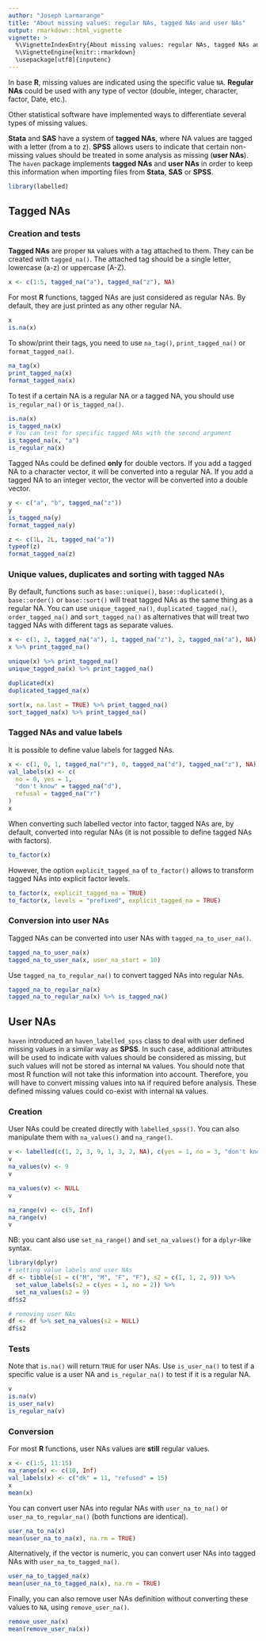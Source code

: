 ---
author: "Joseph Larmarange"
title: "About missing values: regular NAs, tagged NAs and user NAs"
output: rmarkdown::html_vignette
vignette: >
  %\VignetteIndexEntry{About missing values: regular NAs, tagged NAs and user NAs}
  %\VignetteEngine{knitr::rmarkdown}
  \usepackage[utf8]{inputenc}
---

In base **R**, missing values are indicated using the specific value `NA`. **Regular NAs** could be used with any type of vector (double, integer, character, factor, Date, etc.).

Other statistical software have implemented ways to differentiate several types of missing values.

**Stata** and **SAS** have a system of **tagged NAs**, where NA values are tagged with a letter (from a to z). **SPSS** allows users to indicate that certain non-missing values should be treated in some analysis as missing (**user NAs**). The `haven` package implements **tagged NAs** and **user NAs** in order to keep this information when importing files from **Stata**, **SAS** or **SPSS**.

```{r}
library(labelled)
```


## Tagged NAs

### Creation and tests

**Tagged NAs** are proper `NA` values with a tag attached to them. They can be created with `tagged_na()`. The attached tag should be a single letter, lowercase (a-z) or uppercase (A-Z).


```{r}
x <- c(1:5, tagged_na("a"), tagged_na("z"), NA)
```


For most **R** functions, tagged NAs are just considered as regular NAs. By default, they are just printed as any other regular NA.

```{r}
x
is.na(x)
```

To show/print their tags, you need to use `na_tag()`, `print_tagged_na()` or `format_tagged_na()`.

```{r}
na_tag(x)
print_tagged_na(x)
format_tagged_na(x)
```

To test if a certain NA is a regular NA or a tagged NA, you should use `is_regular_na()` or `is_tagged_na()`.

```{r}
is.na(x)
is_tagged_na(x)
# You can test for specific tagged NAs with the second argument
is_tagged_na(x, "a")
is_regular_na(x)
```


Tagged NAs could be defined **only** for double vectors. If you add a tagged NA to a character vector, it will be converted into a regular NA. If you add a tagged NA to an integer vector, the vector will be converted into a double vector.

```{r, error=TRUE}
y <- c("a", "b", tagged_na("z"))
y
is_tagged_na(y)
format_tagged_na(y)

z <- c(1L, 2L, tagged_na("a"))
typeof(z)
format_tagged_na(z)
```

### Unique values, duplicates and sorting with tagged NAs

By default, functions such as `base::unique()`, `base::duplicated()`, `base::order()` or `base::sort()` will treat tagged NAs as the same thing as a regular NA. You can use `unique_tagged_na()`, `duplicated_tagged_na()`, `order_tagged_na()` and `sort_tagged_na()` as alternatives that will treat two tagged NAs with different tags as separate values.

```{r}
x <- c(1, 2, tagged_na("a"), 1, tagged_na("z"), 2, tagged_na("a"), NA)
x %>% print_tagged_na()

unique(x) %>% print_tagged_na()
unique_tagged_na(x) %>% print_tagged_na()

duplicated(x)
duplicated_tagged_na(x)

sort(x, na.last = TRUE) %>% print_tagged_na()
sort_tagged_na(x) %>% print_tagged_na()
```

### Tagged NAs and value labels

It is possible to define value labels for tagged NAs.

```{r}
x <- c(1, 0, 1, tagged_na("r"), 0, tagged_na("d"), tagged_na("z"), NA)
val_labels(x) <- c(
  no = 0, yes = 1,
  "don't know" = tagged_na("d"),
  refusal = tagged_na("r")
)
x
```

When converting such labelled vector into factor, tagged NAs are, by default, converted into regular NAs (it is not possible to define tagged NAs with factors).

```{r}
to_factor(x)
```

However, the option `explicit_tagged_na` of `to_factor()` allows to transform tagged NAs into explicit factor levels.

```{r}
to_factor(x, explicit_tagged_na = TRUE)
to_factor(x, levels = "prefixed", explicit_tagged_na = TRUE)
```

### Conversion into user NAs

Tagged NAs can be converted into user NAs with `tagged_na_to_user_na()`.

```{r}
tagged_na_to_user_na(x)
tagged_na_to_user_na(x, user_na_start = 10)
```

Use `tagged_na_to_regular_na()` to convert tagged NAs into regular NAs.

```{r}
tagged_na_to_regular_na(x)
tagged_na_to_regular_na(x) %>% is_tagged_na()
```


## User NAs


`haven` introduced an `haven_labelled_spss` class to deal with user defined missing values in a similar way as **SPSS**. In such case, additional attributes will be used to indicate with values should be considered as missing, but such values will not be stored as internal `NA` values. You should note that most R function will not take this information into account. Therefore, you will have to convert missing values into `NA` if required before analysis. These defined missing values could co-exist with internal `NA` values.

### Creation

User NAs could be created directly with `labelled_spss()`. You can also manipulate them with `na_values()` and `na_range()`. 

```{r}
v <- labelled(c(1, 2, 3, 9, 1, 3, 2, NA), c(yes = 1, no = 3, "don't know" = 9))
v
na_values(v) <- 9
v

na_values(v) <- NULL
v

na_range(v) <- c(5, Inf)
na_range(v)
v
```

NB: you cant also use `set_na_range()` and `set_na_values()` for a `dplyr`-like syntax.

```{r}
library(dplyr)
# setting value labels and user NAs
df <- tibble(s1 = c("M", "M", "F", "F"), s2 = c(1, 1, 2, 9)) %>%
  set_value_labels(s2 = c(yes = 1, no = 2)) %>%
  set_na_values(s2 = 9)
df$s2

# removing user NAs
df <- df %>% set_na_values(s2 = NULL)
df$s2
```

### Tests

Note that `is.na()` will return `TRUE` for user NAs. Use `is_user_na()` to test if a specific value is a user NA and `is_regular_na()` to test if it is a regular NA.

```{r}
v
is.na(v)
is_user_na(v)
is_regular_na(v)
```

### Conversion

For most **R** functions, user NAs values are **still** regular values.

```{r}
x <- c(1:5, 11:15)
na_range(x) <- c(10, Inf)
val_labels(x) <- c("dk" = 11, "refused" = 15)
x
mean(x)
```

You can convert user NAs into regular NAs with `user_na_to_na()` or `user_na_to_regular_na()` (both functions are identical).

```{r}
user_na_to_na(x)
mean(user_na_to_na(x), na.rm = TRUE)
```

Alternatively, if the vector is numeric, you can convert user NAs into tagged NAs with `user_na_to_tagged_na()`.

```{r}
user_na_to_tagged_na(x)
mean(user_na_to_tagged_na(x), na.rm = TRUE)
```

Finally, you can also remove user NAs definition without converting these values to `NA`, using `remove_user_na()`.

```{r}
remove_user_na(x)
mean(remove_user_na(x))
```
